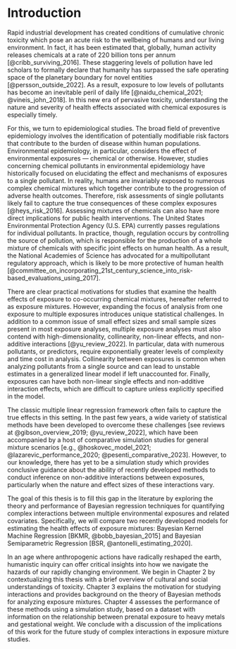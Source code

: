 # Introduction {#intro}
<!--
Each chapter file must start with a chapter header (e.g., # Chapter name). Notice we have also included a label after the chapter name ({# intro}) so we can refer back to this chapter later in the text if want to (e.g., by using \@ref(intro)). This also helps you debut potential issues as you knit.

You can knit chapters all at once using the index file, or individually. When you knit a single chapter, every other chapter will have a one-sentence placeholder to make knitting easier.

You can re-name each chapter file (e.g., change this filename from "01-chap1.Rmd" to "01-introduction.Rmd"), just make sure you also update the filename in the list of rmd files in _bookdown.yml.

The introduction should provide an overview of the work you set out to do and provide structure for the remainder of the document.

## Resources for new(er) users {#resources}

If you are new to bookdown, the package this thesis template is built on, I highly recommend bookmarking Chapter 2 of Yihui Xie's book, ["bookdown: Authoring Books and Technical Documents with R Markdown"](https://bookdown.org/yihui/bookdown/markdown-syntax.html) as a reference for **R** and LaTeX components useful to writing your thesis, including 

* _R Markdown_ syntax
* math expressions
* numbering and referencing equations
* special chunks for *theorems*, *definitions*, *proofs*, etc.
* captioning and referencing figures
* captioning and referencing tables
* in-text citations and bibliographies


### What to expect

While Yihui Xie's books is the best resource, the remainder of this document will include examples of commonly used formatting. The amherst thesis github repo also contains a guide on dealing with all the different files in this thesis directory.
-->

Rapid industrial development has created conditions of cumulative chronic toxicity which pose an acute risk to the wellbeing of humans and our living environment. In fact, it has been estimated that, globally, human activity releases chemicals at a rate of 220 billion tons per annum [@cribb_surviving_2016]. These staggering levels of pollution have led scholars to formally declare that humanity has surpassed the safe operating space of the planetary boundary for novel entities [@persson_outside_2022]. As a result, exposure to low levels of pollutants has become an inevitable peril of daily life [@naidu_chemical_2021; @vineis_john_2018]. In this new era of pervasive toxicity, understanding the nature and severity of health effects associated with chemical exposures is especially timely. 

For this, we turn to epidemiological studies. The broad field of preventive epidemiology involves the identification of potentially modifiable risk factors that contribute to the burden of disease within human populations. Environmental epidemiology, in particular, considers the effect of environmental exposures — chemical or otherwise. However, studies concerning chemical pollutants in environmental epidemiology have historically focused on elucidating the effect and mechanisms of exposures to a single pollutant. In reality, humans are invariably exposed to numerous complex chemical mixtures which together contribute to the progression of adverse health outcomes. Therefore, risk assessments of single pollutants likely fail to capture the true consequences of these complex exposures [@heys_risk_2016]. Assessing mixtures of chemicals can also have more direct implications for public health interventions. The United States Environmental Protection Agency (U.S. EPA) currently passes regulations for individual pollutants. In practice, though, regulation occurs by controlling the source of pollution, which is responsible for the production of a whole mixture of chemicals with specific joint effects on human health. As a result, the National Academies of Science has advocated for a multipollutant regulatory approach, which is likely to be more protective of human health [@committee_on_incorporating_21st_century_science_into_risk-based_evaluations_using_2017]. 

There are clear practical motivations for studies that examine the health effects of exposure to co-occurring chemical mixtures, hereafter referred to as exposure mixtures. However, expanding the focus of analysis from one exposure to multiple exposures introduces unique statistical challenges. In addition to a common issue of small effect sizes and small sample sizes present in most exposure analyses, multiple exposure analyses must also contend with high-dimensionality, collinearity, non-linear effects, and non-additive interactions [@yu_review_2022]. In particular, data with numerous pollutants, or predictors, require exponentially greater levels of complexity and time cost in analysis. Collinearity between exposures is common when analyzing pollutants from a single source and can lead to unstable estimates in a generalized linear model if left unaccounted for. Finally, exposures can have both non-linear single effects and non-additive interaction effects, which are difficult to capture unless explicitly specified in the model. 

The classic multiple linear regression framework often fails to capture the true effects in this setting. In the past few years, a wide variety of statistical methods have been developed to overcome these challenges [see reviews at @gibson_overview_2019; @yu_review_2022], which have been accompanied by a host of comparative simulation studies for general mixture scenarios [e.g., @hoskovec_model_2021; @lazarevic_performance_2020; @pesenti_comparative_2023]. However, to our knowledge, there has yet to be a simulation study which provides conclusive guidance about the ability of recently developed methods to conduct inference on non-additive interactions between exposures, particularly when the nature and effect sizes of these interactions vary. 

The goal of this thesis is to fill this gap in the literature by exploring the theory and performance of Bayesian regression techniques for quantifying complex interactions between multiple environmental exposures and related covariates. Specifically, we will compare two recently developed models for estimating the health effects of exposure mixtures: Bayesian Kernel Machine Regression [BKMR, @bobb_bayesian_2015] and Bayesian Semiparametric Regression [BSR, @antonelli_estimating_2020].

In an age where anthropogenic actions have radically reshaped the earth, humanistic inquiry can offer critical insights into how we navigate the hazards of our rapidly changing environment. We begin in Chapter 2 by contextualizing this thesis with a brief overview of cultural and social understandings of toxicity. Chapter 3 explains the motivation for studying interactions and provides background on the theory of Bayesian methods for analyzing exposure mixtures. Chapter 4 assesses the performance of these methods using a simulation study, based on a dataset with information on the relationship between prenatal exposure to heavy metals and gestational weight. We conclude with a discussion of the implications of this work for the future study of complex interactions in exposure mixture studies. 




